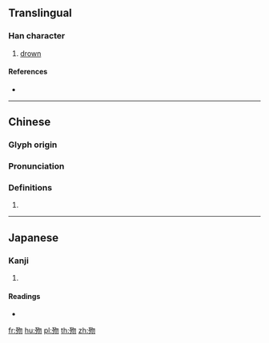 {{character info/new}}
==Translingual==

===Han character===
{{Han char|rn=78|rad=歹|as=04|sn=8|four=17220|canj=MNPHH|ids=⿰歹勿}}

# [[drown]]

====References====
* {{Han ref|kx=0579.150|dkj=16384|dj=0971.170|hdz=21382.150|uh=6B7E|ud=27518|bh=CCEB|bd=52459}}

----

==Chinese==
{{zh-forms}}

===Glyph origin===
{{Han etym}}

===Pronunciation===
{{zh-pron
|m=mò,wěn
|c=mut6,mut1,man5
|mc=
|oc=y
|ma=
|cat=v
}}

===Definitions===
{{zh-hanzi}}

# {{rfdef|lang=zh}}

----

==Japanese==

===Kanji===
{{ja-kanji|grade=|rs=歹04}}

# {{defn|lang=ja|sort=歹04}}

====Readings====
* {{ja-readings|on=[[ぼつ]] (botsu)|kun=[[しぬ]] (shinu)}}

[[fr:歾]]
[[hu:歾]]
[[pl:歾]]
[[th:歾]]
[[zh:歾]]